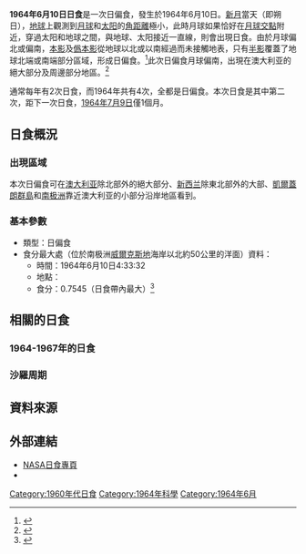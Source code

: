 {{Infobox Solar eclipse
| Year        = 1964
| Month       = 6
| Day         = 10
| Type        = 日偏食
| Image       = SE1964Jun10P.png
| Image size  = 200px
| Image intro = 1964年6月10日日偏食路徑圖
  <!--   日食資料   -->
| Gamma       = -1.1393
| Mag         = 0.7545
| Saros       = 117
| Saros total = 71
| Saros seq   = 66
  <!--     食甚     -->
| Duration    = 
| Location    = [[南极洲|南极洲]][[威爾克斯地|威爾克斯地]]海岸以北約50公里
| Coords      = {{coord|65.0|S|135.9|E}}
| Width       = 
  <!--   開始時間   -->
| Partial     = 
| Start type  = 
| Centre      = 
| Greatest    = 4:33:32
  <!--     倒數     -->
| hour        = 04
| minute      = 33
| second      = 32
| Duration_s  = 
}}
'''1964年6月10日日食'''是一次日偏食，發生於1964年6月10日。[[新月|新月]]當天（即朔日），[[地球|地球]]上觀測到[[月球|月球]]和[[太阳|太阳]]的[[角距離|角距離]]極小，此時月球如果恰好在[[月球交點|月球交點]]附近，穿過太阳和地球之間，與地球、太阳接近一直線，則會出現日食。由於月球偏北或偏南，[[本影|本影]]及[[僞本影|僞本影]]從地球以北或以南經過而未接觸地表，只有[[半影|半影]]覆蓋了地球北端或南端部分區域，形成日偏食。<ref name="astron">{{cite web|author=樊忠玉|title=日（月）食|url=http://www.astron.ac.cn/bencandy-51-1630-1.htm|publisher=中国天文科普网|accessdate=2016-03-20|archive-date=2014-09-17|archive-url=https://web.archive.org/web/20140917080048/http://www.astron.ac.cn/bencandy-51-1630-1.htm|dead-url=no}}</ref>此次日偏食月球偏南，出現在澳大利亚的絕大部分及周邊部分地區。<ref name="NASAGIF">{{cite web|author=Fred Espenak|title=Paritial Solar Eclipse of 1964 Jun 10|url=http://eclipse.gsfc.nasa.gov/SEplot/SEplot1951/SE1964Jun10P.GIF|publisher=NASA Eclipse Web Site|accessdate=2016-03-20|archive-date=2020-10-20|archive-url=https://web.archive.org/web/20201020183056/https://eclipse.gsfc.nasa.gov/SEplot/SEplot1951/SE1964Jun10P.GIF|dead-url=no}}{{en}}</ref>

通常每年有2次日食，而1964年共有4次，全都是日偏食。本次日食是其中第二次，距下一次日食，[[1964年7月9日日食|1964年7月9日]]僅1個月。

== 日食概況 ==
=== 出現區域 ===
本次日偏食可在[[澳大利亚|澳大利亚]]除北部外的絕大部分、[[新西兰|新西兰]]除東北部外的大部、[[凱爾蓋朗群島|凱爾蓋朗群島]]和[[南极洲|南极洲]]靠近澳大利亚的小部分沿岸地區看到。

=== 基本參數 ===
{{NoteUTC}}
* 類型：日偏食
* 食分最大處（位於南极洲[[威爾克斯地|威爾克斯地]]海岸以北約50公里的洋面）資料：
** 時間：1964年6月10日4:33:32
** 地點：{{coord|65.0|S|135.9|E}}
** 食分：0.7545（日食帶內最大）<ref name="Besselian">{{cite web|author=Fred Espenak|title=Besselian Elements - Paritial Solar Eclipse of 1964 Jun 10|url=http://eclipse.gsfc.nasa.gov/SEsearch/SEdata.php?Ecl=19640610|publisher=NASA Eclipse Web Site|accessdate=2016-03-20|archive-date=2020-10-21|archive-url=https://web.archive.org/web/20201021174525/https://eclipse.gsfc.nasa.gov/SEsearch/SEdata.php?Ecl=19640610|dead-url=no}}{{en}}</ref>

== 相關的日食 ==
=== 1964-1967年的日食 ===
{{Solar eclipse set 1964-1967}}

=== 沙羅周期 ===
{{Solar Saros series 117}}

== 資料來源 ==
{{reflist}}

== 外部連結 ==
{{日食主題}}
* [http://eclipse.gsfc.nasa.gov/solar.html NASA日食專頁]{{Wayback|url=http://eclipse.gsfc.nasa.gov/solar.html |date=20190108200537 }}{{en}}
* {{Partial solar eclipse NASA reference|1951/SE1964Jun10P|19640610}}

{{Solar eclipses
|nature=日偏食
|previous=[[1964年1月14日日食|1964年1月14日日食]]
|natureprevious=日偏食
|next=[[1964年7月9日日食|1964年7月9日日食]]
|naturenext=日偏食
|previoussamenature=[[1964年1月14日日食|1964年1月14日日食]]
|nextsamenature=[[1964年7月9日日食|1964年7月9日日食]]
}}
{{日食}}

[[Category:1960年代日食|Category:1960年代日食]]
[[Category:1964年科學|Category:1964年科學]]
[[Category:1964年6月|Category:1964年6月]]